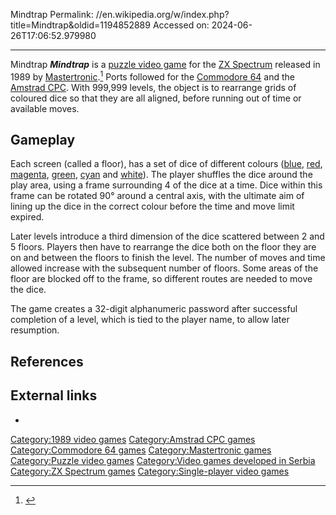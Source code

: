 Mindtrap
Permalink: //en.wikipedia.org/w/index.php?title=Mindtrap&oldid=1194852889
Accessed on: 2024-06-26T17:06:52.979980



------
Mindtrap
{{short description|1989 video game}}
{{otheruses}}
{{Infobox VG
| title        =
| image        = Mindtrap Coverart.png
| caption      =
| developer    =
| publisher    = [[Mastertronic]]
| designer     = [[Predrag Beciric]]<br>[[Andela Tomic]]<br>[[David Selakovic]]<br>[[Aleksandar Petrovic (video game developer)|Aleksandar Petrovic]]<br>[[Vojislav Mihajlovic]]<br>[[Predrag Milicevic]]
| programmer   = '''Commodore 64'''<br>Andjela Tomic
| series       =
| released     = 1989
| genre        = [[Puzzle video game|Puzzle]]
| modes        = [[Single-player video game|Single-player]]
| platforms    = [[Amstrad CPC]], [[Commodore 64]], [[ZX Spectrum]]
}}'''''Mindtrap''''' is a [[puzzle video game]] for the [[ZX Spectrum]] released in 1989 by [[Mastertronic]].<ref>{{Cite web |title=Mindtrap - Software - Game - Computing History |url=https://www.computinghistory.org.uk/det/42023/Mindtrap/# |access-date=2024-01-11 |website=[[The Centre for Computing History]]}}</ref> Ports followed for the [[Commodore 64]] and the [[Amstrad CPC]]. With 999,999 levels, the object is to rearrange grids of coloured dice so that they are all aligned, before running out of time or available moves. 

==Gameplay==
Each screen (called a floor), has a set of dice of different colours ([[blue]], [[red]], [[magenta]], [[green]], [[cyan]] and [[white]]). The player shuffles the dice around the play area, using a frame surrounding 4 of the dice at a time. Dice within this frame can be rotated 90° around a central axis, with the ultimate aim of lining up the dice in the correct colour before the time and move limit expired.

Later levels introduce a third dimension of the dice scattered between 2 and 5 floors. Players then have to rearrange the dice both on the floor they are on and between the floors to finish the level. The number of moves and time allowed increase with the subsequent number of floors. Some areas of the floor are blocked off to the frame, so different routes are needed to move the dice.

The game creates a 32-digit alphanumeric password after successful completion of a level, which is tied to the player name, to allow later resumption.

== References ==
<references />

==External links==
*{{WoS game|id=0003211}}

[[Category:1989 video games]]
[[Category:Amstrad CPC games]]
[[Category:Commodore 64 games]]
[[Category:Mastertronic games]]
[[Category:Puzzle video games]]
[[Category:Video games developed in Serbia]]
[[Category:ZX Spectrum games]]
[[Category:Single-player video games]]
